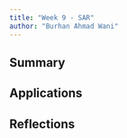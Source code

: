 ```yaml
---
title: "Week 9 - SAR"
author: "Burhan Ahmad Wani"
---
```


## Summary



## Applications




## Reflections